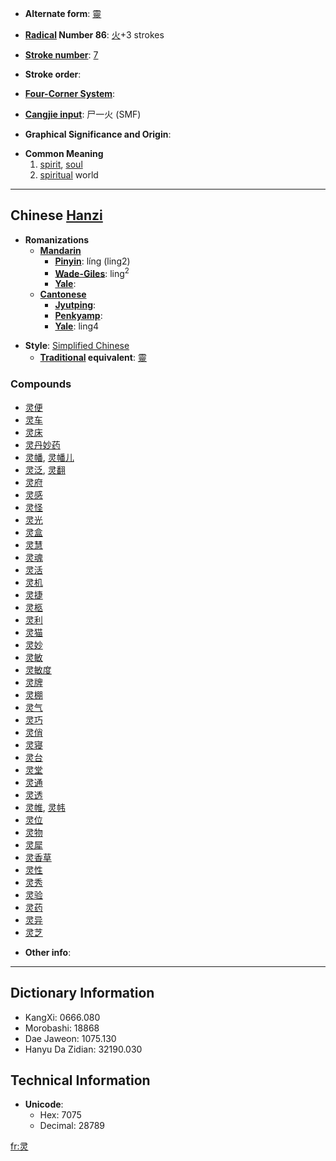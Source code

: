 * '''Alternate form''': [[靈]]

* '''[[Wiktionary:Chinese radical index| Radical]] Number 86''': [[Wiktionary:Chinese radical index 火|火]]+3 strokes

* '''[[Wiktionary:Chinese total strokes index|Stroke number]]''': [[Wiktionary:Chinese total strokes index 7|7]]

* '''Stroke order''': 

* '''[[Wiktionary:Chinese four corner index|Four-Corner System]]''': 

* '''[[Wiktionary:Chinese Cangjie index|Cangjie input]]''': 尸一火 (SMF)

* '''Graphical Significance and Origin''': 

* '''Common Meaning'''
*# [[spirit]], [[soul]]
*# [[spiritual]] world

----

== Chinese [[Hanzi]] ==

* '''Romanizations'''
** '''[[Mandarin]]'''
*** '''[[Pinyin]]''': líng (ling2)
*** '''[[Wade-Giles]]''': ling<sup>2</sup>
*** '''[[Yale]]''': 
** '''[[Cantonese]]'''
*** '''[[Jyutping]]''':
*** '''[[Penkyamp]]''': 
*** '''[[Yale]]''': ling4

* '''Style''': [[Simplified Chinese]] 
** '''[[Traditional Chinese|Traditional]] equivalent''': [[靈]]

===Compounds===
*[[灵便]]
*[[灵车]]
*[[灵床]]
*[[灵丹妙药]]
*[[灵幡]], [[灵幡儿]]
*[[灵泛]], [[灵翻]]
*[[灵府]]
*[[灵感]]
*[[灵怪]]
*[[灵光]]
*[[灵盒]]
*[[灵慧]]
*[[灵魂]]
*[[灵活]]
*[[灵机]]
*[[灵捷]]
*[[灵柩]]
*[[灵利]]
*[[灵猫]]
*[[灵妙]]
*[[灵敏]]
*[[灵敏度]]
*[[灵牌]]
*[[灵棚]]
*[[灵气]]
*[[灵巧]]
*[[灵俏]]
*[[灵寝]]
*[[灵台]]
*[[灵堂]]
*[[灵通]]
*[[灵透]]
*[[灵帷]], [[灵帏]]
*[[灵位]]
*[[灵物]]
*[[灵犀]]
*[[灵香草]]
*[[灵性]]
*[[灵秀]]
*[[灵验]]
*[[灵药]]
*[[灵异]]
*[[灵芝]]

* '''Other info''': 

----

== Dictionary Information ==

* KangXi: 0666.080
* Morobashi: 18868
* Dae Jaweon: 1075.130
* Hanyu Da Zidian: 32190.030

== Technical Information ==

* '''Unicode''':
** Hex: 7075
** Decimal: 28789

[[fr:灵]]